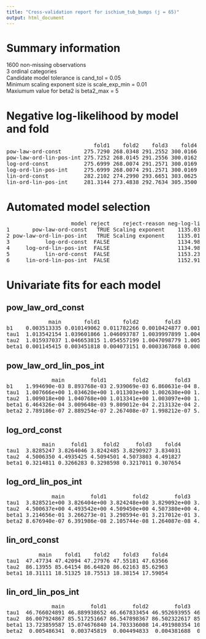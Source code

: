 ```yaml
---
title: "Cross-validation report for ischium_tub_bumps (j = 65)"
output: html_document
---
```

# Summary information
1600 non-missing observations  
3 ordinal categories  
Candidate model tolerance is cand_tol = 0.05  
Minimum scaling exponent size is scale_exp_min = 0.01  
Maxiumum value for beta2 is beta2_max = 5  

# Negative log-likelihood by model and fold
<pre>
                           fold1    fold2    fold3    fold4  
pow-law-ord-const       275.7290 268.0348 291.2552 300.0166  
pow-law-ord-lin-pos-int 275.7252 268.0145 291.2556 300.0162  
log-ord-const           275.6999 268.0074 291.2571 300.0169  
log-ord-lin-pos-int     275.6999 268.0074 291.2571 300.0169  
lin-ord-const           282.2102 274.2990 293.6651 303.0625  
lin-ord-lin-pos-int     281.3144 273.4838 292.7634 305.3500  
</pre>
# Automated model selection
<pre>
                    model reject    reject-reason neg-log-lik delta-neg-log-lik model-rank  
1       pow-law-ord-const   TRUE Scaling exponent    1135.036      5.425606e-02         NA  
2 pow-law-ord-lin-pos-int   TRUE Scaling exponent    1135.012      3.015439e-02         NA  
3           log-ord-const  FALSE                     1134.981      1.271693e-06          1  
4     log-ord-lin-pos-int  FALSE                     1134.981      0.000000e+00          2  
5           lin-ord-const  FALSE                     1153.237      1.825551e+01          4  
6     lin-ord-lin-pos-int  FALSE                     1152.912      1.793025e+01          3  
</pre>
# Univariate fits for each model
## pow_law_ord_const  
<pre>
             main       fold1       fold2        fold3        fold4  
b1    0.003513335 0.010149062 0.011782266 0.0010424877 0.0011408679  
tau1  1.013542154 1.039601866 1.046093787 1.0039997899 1.0043837502  
tau2  1.015937037 1.046653815 1.054557199 1.0047098779 1.0051376359  
beta1 0.001145415 0.003451818 0.004073151 0.0003367868 0.0003525879  
</pre>
## pow_law_ord_lin_pos_int  
<pre>
              main        fold1        fold2        fold3        fold4  
b1    1.994690e-03 8.893768e-03 2.939069e-03 6.860631e-04 8.795628e-04  
tau1  1.007666e+00 1.034620e+00 1.011303e+00 1.002630e+00 1.003378e+00  
tau2  1.009018e+00 1.040768e+00 1.013341e+00 1.003097e+00 1.003959e+00  
beta1 6.464326e-04 3.009648e-03 9.809012e-04 2.213132e-04 2.715473e-04  
beta2 2.789186e-07 2.889254e-07 2.267408e-07 1.998212e-07 5.446151e-07  
</pre>
## log_ord_const  
<pre>
           main     fold1     fold2     fold3    fold4  
tau1  3.8285247 3.8264046 3.8242485 3.8290927 3.834031  
tau2  4.5006350 4.4935425 4.5094501 4.5073803 4.491827  
beta1 0.3214811 0.3266283 0.3298598 0.3217011 0.307654  
</pre>
## log_ord_lin_pos_int  
<pre>
              main        fold1        fold2        fold3        fold4  
tau1  3.828521e+00 3.826404e+00 3.824248e+00 3.829092e+00 3.834031e+00  
tau2  4.500637e+00 4.493542e+00 4.509450e+00 4.507380e+00 4.491827e+00  
beta1 3.214656e-01 3.266273e-01 3.298594e-01 3.217012e-01 3.076540e-01  
beta2 8.676940e-07 6.391986e-08 2.105744e-08 1.264087e-08 4.388635e-10  
</pre>
## lin_ord_const  
<pre>
          main    fold1    fold2    fold3    fold4  
tau1  47.47734 47.42094 47.27976 47.55181 47.63566  
tau2  86.13955 85.64154 86.64820 86.62163 85.62963  
beta1 18.31111 18.51325 18.75513 18.38154 17.59054  
</pre>
## lin_ord_lin_pos_int  
<pre>
              main        fold1        fold2        fold3       fold4  
tau1  46.766024891 46.889938652 46.667833454 46.952693955 46.54486312  
tau2  86.007924867 85.517251667 86.547898367 86.502322617 85.47410298  
beta1 13.723859587 15.074676840 14.703336008 14.491980354 10.74793562  
beta2  0.005486341  0.003745819  0.004494833  0.004381688  0.01055672  
</pre>
